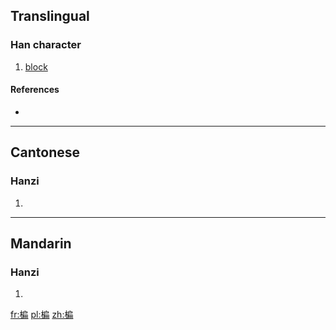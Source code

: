 ==Translingual==

===Han character===
{{Han char|rn=75|rad=木|as=09|sn=13|four=4392<sub>7</sub>|canj=木竹尸月 (DHSB), 木戈尸月 (DISB)}}

# [[block]]

====References====
* {{Han ref|kx=0538.150|dkj=15097|dj=0925.280|hdz=21256.050|uh=6944|ud=26948|bh=DDE4|bd=56804}}

----

==Cantonese==

===Hanzi===
{{yue-hanzi|jyut=|y=pin4}}

# {{defn|lang=yue|sort=木09}}

----

==Mandarin==

===Hanzi===
{{cmn-hanzi|pin=[[pián]] ([[pian2]])|wg=p'ien<sup>2</sup>}}

# {{defn|lang=cmn|sort=木09}}

[[fr:楄]]
[[pl:楄]]
[[zh:楄]]
